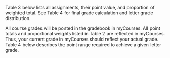 \subsubsection{Individual and Team Performance}
Table 3 below lists all assignments, their point value, and proportion of weighted total. See Table 4 for final grade calculation and letter grade distribution.

\begin{table}[H]
\centering
\caption{Individual Assignments and Point Values}
\vspace{3mm}
\label{points}
\begin{tabular}{lllrlrr}
\hline
\bf{Assignment} & \bf{\em{n}} &  & \bf{Points} &  & \bf{Total} & \bf{Prop.} \\
\hline
Journal Article Critiques & 2 & $\times$ & 100 & = & 200 & .30\\
Special Topics Team Presentations & 1 & $\times$ & 100 & = & 100 & .20\\
Individual Lab Assignments & 3 & $\times$ & 10 & = & 30 & .20 \\
Chapter 3 in a Nutshell & 1 & $\times$ & 100 & = & 100 & .25 \\
Attendance & 5 & $\times$ & 1 & = & 5 & .05 \\
\multicolumn{4}{r}{\bf{Individual Performance Total}} & {\bf{=}} & {\bf{435}} & {\bf{1.00}} \\
\hline
\end{tabular}
\label{points}
\end{table}

\subsubsection{Final Grade Calculation}
All course grades will be posted in the gradebook in myCourses. All point totals and proportional weights listed in Table 2 are reflected in myCourses. Thus, your current grade in myCourses should reflect your actual grade. Table 4 below describes the point range required to achieve a given letter grade.

\begin{table}[H]
\begin{center}
\caption{Final Grade Point Range Requirements}
\label{finalgrades}
\vspace{3mm}
\begin{tabular}{cccc}
\hline
\bf{Grade} & \bf{Point Range} & \bf{Percentage} & \bf{Grade Points}\\
\hline
A & 391.50 -- 435.00 & 90 -- 100 & 4.0\\ 
B & 348.00 -- 232.00 & 80 -- 89  & 3.0\\ 
C & 304.50 -- 347.00 & 70 -- 79  & 2.0\\ 
D & 261.00 -- 303.50 & 60 -- 69  & 1.0\\ 
F & 000.00 -- 260.00 & 00 -- 59  & 0.0\\
\hline
\end{tabular}
\end{center}
\end{table}